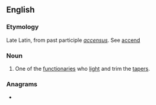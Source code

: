 ==English==

===Etymology===
Late Latin, from past participle ''[[accensus]]''. See [[accend]]

===Noun===
{{en-noun}}

# {{lb|en|Roman Catholic Church}} One of the [[functionaries]] who [[light]] and trim the [[tapers]].

===Anagrams===
* {{anagrams|en|a=accenors|conacres}}